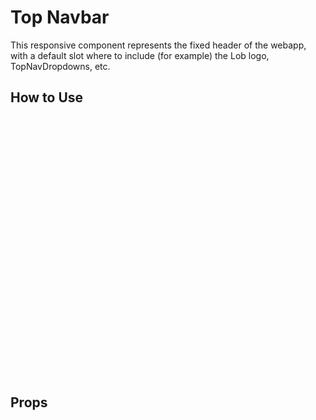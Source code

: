 
# Top Navbar

This responsive component represents the fixed header of the webapp, with a default slot where to include (for example) the Lob logo, TopNavDropdowns, etc.

<Canvas of={Primary} />

## How to Use

```html
<topNavbar>
  <img
    src="${constants.lobAssetsUrl}/dashboard/navbar/lob-logo.svg"
    width="95"
    alt=""
  />
  <div class="pl-6">
    <TopNavDropdown title="Some menu" navKey="" :mobileNavs="{}" smaller>
      <TopNavDropdownItem
        to="/settings/main/account"
        imageSource="${constants.lobAssetsUrl}/dashboard/navbar/settings.svg"
        small
      >
        Some menu item
      </TopNavDropdownItem>
    </TopNavDropdown>

    <TopNavDropdown title="Another menu" navKey="" :mobileNavs="{}" smaller>
      <TopNavDropdownItem
        to="/settings/main/account"
        imageSource="${constants.lobAssetsUrl}/dashboard/navbar/settings.svg"
        small
      >
        Another menu item
      </TopNavDropdownItem>
    </TopNavDropdown>
  </div>
</topNavbar>
```

## Props

<ArgTypes story={PRIMARY_STORY} />
